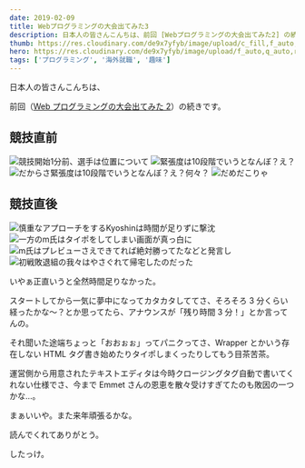 ```yaml
---
date: 2019-02-09
title: Webプログラミングの大会出てみた3
description: 日本人の皆さんこんちは、前回 [Webプログラミングの大会出てみた2] の続きです。
thumb: https://res.cloudinary.com/de9x7yfyb/image/upload/c_fill,f_auto,h_120,q_auto,r_6,w_120/v1637734521/qc3/posts/programming-competition-3/codeinthedark-thumb_o6f4yf.jpg
hero: https://res.cloudinary.com/de9x7yfyb/image/upload/f_auto,q_auto,r_6,w_680/v1637734521/qc3/posts/programming-competition-3/codeinthedark-thumb_o6f4yf.jpg
tags: ['プログラミング', '海外就職', '趣味']
---
```


日本人の皆さんこんちは、

前回（[Web プログラミングの大会出てみた 2](/programming-competition-2 '前回の記事')）の続きです。

## 競技直前

![競技開始1分前、選手は位置について](https://res.cloudinary.com/de9x7yfyb/image/upload/f_auto,q_auto,r_6,w_680/v1637734522/qc3/posts/programming-competition-3/manga-11_bhrhx6.jpg)
![緊張度は10段階でいうとなんぼ？え？](https://res.cloudinary.com/de9x7yfyb/image/upload/f_auto,q_auto,r_6,w_680/v1637734522/qc3/posts/programming-competition-3/manga-12_fphdhb.jpg)
![だからさ緊張度は10段階でいうとなんぼ？え？何々？](https://res.cloudinary.com/de9x7yfyb/image/upload/f_auto,q_auto,r_6,w_680/v1637734522/qc3/posts/programming-competition-3/manga-13_kyufgk.jpg)
![だめだこりゃ](https://res.cloudinary.com/de9x7yfyb/image/upload/f_auto,q_auto,r_6,w_680/v1637734521/qc3/posts/programming-competition-3/manga-14_zjwwba.jpg)

## 競技直後

![慎重なアプローチをするKyoshinは時間が足りずに撃沈](https://res.cloudinary.com/de9x7yfyb/image/upload/f_auto,q_auto,r_6,w_680/v1637734521/qc3/posts/programming-competition-3/manga-21_lgnwhx.jpg)
![一方のm氏はタイポをしてしまい画面が真っ白に](https://res.cloudinary.com/de9x7yfyb/image/upload/f_auto,q_auto,r_6,w_680/v1637734520/qc3/posts/programming-competition-3/manga-22_odoau9.jpg)
![m氏はプレビューさえできてれば絶対勝ってたなどと発言し](https://res.cloudinary.com/de9x7yfyb/image/upload/f_auto,q_auto,r_6,w_680/v1637734521/qc3/posts/programming-competition-3/manga-23_pqkzb0.jpg)
![初戦敗退組の我々はやさぐれて帰宅したのだった](https://res.cloudinary.com/de9x7yfyb/image/upload/f_auto,q_auto,r_6,w_680/v1637734521/qc3/posts/programming-competition-3/manga-24_ubwod7.jpg)

いやぁ正直いうと全然時間足りなかった。

スタートしてから一気に夢中になってカタカタしててさ、そろそろ 3 分くらい経ったかな〜？とか思ってたら、アナウンスが「残り時間 3 分！」とか言ってんの。

それ聞いた途端ちょっと「おおぉぉ」ってパニクってさ、Wrapper とかいう存在しない HTML タグ書き始めたりタイポしまくったりしてもう目茶苦茶。

運営側から用意されたテキストエディタは今時クロージングタグ自動で書いてくれない仕様でさ、今まで Emmet さんの恩恵を散々受けすぎてたのも敗因の一つかな…。

まぁいいや。また来年頑張るかな。

読んでくれてありがとう。

したっけ。

